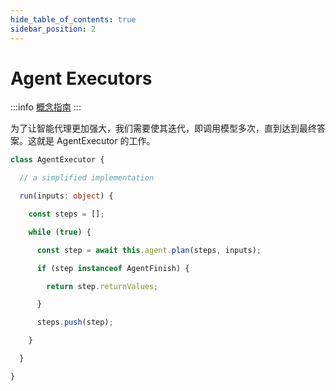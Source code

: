 ```yaml
---
hide_table_of_contents: true
sidebar_position: 2
---
```


# Agent Executors

:::info
[概念指南](https://docs.langchain.com/docs/components/agents/agent-executor)
:::

为了让智能代理更加强大，我们需要使其迭代，即调用模型多次，直到达到最终答案。这就是 AgentExecutor 的工作。

```typescript
class AgentExecutor {

  // a simplified implementation

  run(inputs: object) {

    const steps = [];

    while (true) {

      const step = await this.agent.plan(steps, inputs);

      if (step instanceof AgentFinish) {

        return step.returnValues;

      }

      steps.push(step);

    }

  }

}

```





<DocCardList />

